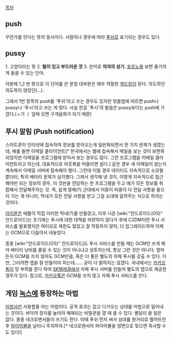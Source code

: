[[목차]]
== push ==
무언가를 민다는 뜻의 동사이다. 사람이나 경우에 따라 [[푸쉬]]로 표기되는 경우도 있다.

== pussy ==
1. 고양이라는 뜻 2. '''털이 있고 부드러운 것''' 3. 은어로 '''여자의 성기'''. [[포르노]]를 보면 줄기차게 들을 수 있는 단어.

덕분에 1,2 번 뜻으로 이 단어를 쓴 문장 대부분은 매우 적절한 [[섹드립]]이 된다. 의도하던 의도하지 않았던(...).

그래서 1번 항목의 push를 '푸쉬'라고 쓰는 경우도 있지만 맞춤법에 따르면 push나 pussy나 '푸시'라고 쓰는 게 맞다. 사실 한글 '푸시'의 발음은 pussy보다는 push에 가깝다.(ㅅ가 ㅣ 앞에 오면 구개음화가 되기 때문)
== 푸시 알림 (Push notification) ==
스마트폰이 인터넷에 접속하여 정보를 받아오는게 일반화되면서 한 가지 문제가 생겼는데, 예를 들면 이메일 클라이언트[* 한국에서는 웹에 접속해서 메일을 보는 것이 보편화되었지만 이메일을 프로그램에 받아서 보는 경우도 많다. 그런 프로그램을  이메일 클라이언트라고 하는데, 대표적으로 아웃룩을 떠올리면 쉽다.] 같은 경우 새 이메일이 왔는지 계속해서 이메일 서버에 접속해야 했다. 그런데 이럴 경우 데이터도 지속적으로 소모될 뿐더러, 특히 배터리 문제가 심각했다. 그래서 생각해 낸 것이, 이렇게 지속적으로 접근해야만 되는 정보의 경우, 이 것만을 전담하는 한 프로그램을 두고 얘가 모든 정보를 취합해서 전달해주자는 것. 즉, 쉽게 말해(?) 군대에서 어중이 떠중이 다 전달 사항을 들으러 가는 게 아니라, 막내가 모든 전달 사항을 받고 그걸 소대에 알려주는 식으로 하자는 것이다.

[[아이폰]]은 애플이 직접 이러한 막내(?)를 만들었고, 이후 나온 [wiki:"안드로이드(OS)" 안드로이드]는 초기에는 푸시에 대한 대책을 마련하지 않다가 후에 C2DM이란 푸시 서비스를 발표했지만 여러모로 제한도 많았고 잘 작동하지 않아, 더 업그레이드하여 이제는 GCM으로 다듬어서 내놓았다.

종종 [wiki:"안드로이드(OS)" 안드로이드]도 푸시 서비스를 만들 때는 GCM만 쓰게 해야 배터리 낭비를 줄일 수 있는 것이 아니냐고 성토하는데, 항상 그런 것은 아니다. 얼마든지 GCM을 쓰지 않아도 GCM만큼, 혹은 더 좋은 별도의 자체 푸시를 갖출 수 있다. 다만, 그러려면 앱을 잘 만들어야 하는데...... 굳이 더 말하지는 않겠다. 국내에서는 [[카카오톡]]이 망 부하를 준다 하여 [[SK텔레콤]]에서 자체 푸시 서버를 만들어 별도의 앱으로 제공한 경우가 있다. 참고로, [[카카오톡]]은 GCM을 쓰지 않고 자체 푸시 서비스를 쓴다.

== 게임 [[녹스]]에 등장하는 마법 ==
[[마법사]]만 사용할줄 아는 마법이다. 공격 효과는 없고 다가오는 상대를 마법으로 밀어내는 것이다. 바닥의 장치를 눌러야 해제되는 비밀문을 열 때 쓸 수 있다. 별달리 쓸 일은 없다. 종종 네크로맨서들이 쓰기도 한다. 이때 푸쉬 먼저 써서 상대를 원거리로 떨어뜨린 후 [[파이어볼]]을 날리니 주의하자.[* 네크로맨서의 파이어볼을 정면으로 맞으면 즉사할 수도 있다!]
